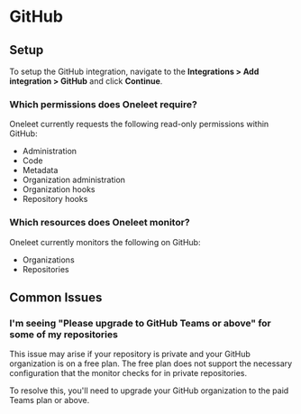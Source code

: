 # GitHub

## Setup

To setup the GitHub integration, navigate to the **Integrations > Add integration > GitHub** and click **Continue**.

### Which permissions does Oneleet require?

Oneleet currently requests the following read-only permissions within GitHub:

- Administration
- Code
- Metadata
- Organization administration
- Organization hooks
- Repository hooks

### Which resources does Oneleet monitor?

Oneleet currently monitors the following on GitHub:

- Organizations
- Repositories

## Common Issues

### I'm seeing "Please upgrade to GitHub Teams or above" for some of my repositories

This issue may arise if your repository is private and your GitHub organization is on a free plan. The free plan does not support the necessary configuration that the monitor checks for in private repositories.

To resolve this, you'll need to upgrade your GitHub organization to the paid Teams plan or above.
